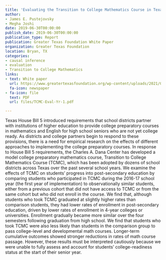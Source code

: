 ```yaml
---
title: 'Evaluating the Transition to College Mathematics Course in Texas high schools: Findings from the first year of implementation'
author:
- James E. Pustejovsky
- Megha Joshi
date: 2019-06-30T00:00:00
publish_date: 2019-06-30T00:00:00
publication_type: Report
publication: Greater Texas Foundation White Paper
organization: Greater Texas Foundation
location: Bryan, TX
categories:
- causal inference
- evaluation
- Transition to College Mathematics
links:
- text: White paper
  url: https://www.greatertexasfoundation.org/wp-content/uploads/2021/08/Pustejovsky-Final-2019.pdf
  fa-icon: newspaper
- fa-icon: file
  text: PDF
  url: files/TCMC-Eval-Yr-1.pdf

---
```



Texas House Bill 5 introduced requirements that school districts partner with institutions of higher education to provide college preparatory courses in mathematics and English for high school seniors who are not yet college ready. As districts and college partners begin to respond to these provisions, there is a need for empirical research on the effects of different approaches to implementing the college preparatory courses. In response to House Bill 5 requirements, the Charles A. Dana Center has developed a model college preparatory mathematics course, Transition to College Mathematics Course (TCMC), which has been adopted by dozens of school districts across Texas over the past several school years. We examine the effects of TCMC on students’ progress into post-secondary education by comparing students who participated in TCMC during the 2016-17 school year (the first year of implementation) to observationally similar students, either from a previous cohort that did not have access to TCMC or from the same cohort but who did not enroll in the course. We find that, although students who took TCMC graduated at slightly higher rates than comparison students, they had lower rates of enrollment in post-secondary education, driven by lower rates of enrollment in 4-year colleges or universities. Enrollment gradually became more similar over the four semesters following graduation from high school. We find that students who took TCMC were also less likely than students in the comparison group to pass college-level and developmental math courses. Longer-term cumulative outcomes showed stronger reductions in rates of math course passage. However, these results must be interpreted cautiously because we were unable to fully assess and account for students’ college-readiness status at the start of their senior year.

